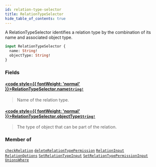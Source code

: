 ```yaml
---
id: relation-type-selector
title: RelationTypeSelector
hide_table_of_contents: true
---
```








A RelationTypeSelector identifies a relation type by the combination of its name and associated object type.

```graphql
input RelationTypeSelector {
  name: String!
  objectType: String!
}
```


### Fields

#### [<code style={{ fontWeight: 'normal' }}>RelationTypeSelector.<b>name</b></code>](#)<Bullet />[`String!`](/docs/v1/directory-api-reference/schema/common/scalars/string) <Badge class="secondary" text="non-null"/> <Badge class="secondary" text="scalar"/> <Badge class="secondary" text="common"/>
> Name of the relation type.
> 

#### [<code style={{ fontWeight: 'normal' }}>RelationTypeSelector.<b>objectType</b></code>](#)<Bullet />[`String!`](/docs/v1/directory-api-reference/schema/common/scalars/string) <Badge class="secondary" text="non-null"/> <Badge class="secondary" text="scalar"/> <Badge class="secondary" text="common"/>
> The type of object that can be part of the relation.
> 



### Member of

[`checkRelation`](/docs/v1/directory-api-reference/schema/relations/queries/check-relation)  <Badge class="secondary" text="query"/><Bullet />[`deleteRelationTypePermission`](/docs/v1/directory-api-reference/schema/permissions/mutations/delete-relation-type-permission)  <Badge class="secondary" text="mutation"/><Bullet />[`RelationInput`](/docs/v1/directory-api-reference/schema/relations/inputs/relation-input)  <Badge class="secondary" text="input"/><Bullet />[`RelationOptions`](/docs/v1/directory-api-reference/schema/objects/inputs/relation-options)  <Badge class="secondary" text="input"/><Bullet />[`SetRelationTypeInput`](/docs/v1/directory-api-reference/schema/relation-types/inputs/set-relation-type-input)  <Badge class="secondary" text="input"/><Bullet />[`SetRelationTypePermissionInput`](/docs/v1/directory-api-reference/schema/permissions/inputs/set-relation-type-permission-input)  <Badge class="secondary" text="input"/><Bullet />[`UnionsWhere`](/docs/v1/directory-api-reference/schema/relation-types/inputs/unions-where)  <Badge class="secondary" text="input"/>



